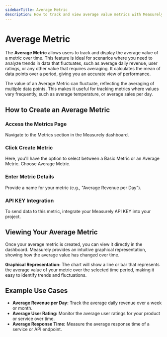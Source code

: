 ```yaml
---
sidebarTitle: Average Metric
description: How to track and view average value metrics with Measurely's Average Metric feature.
---
```



# Average Metric

The **Average Metric** allows users to track and display the average value of a metric over time. This feature is ideal for scenarios where you need to analyze trends in data that fluctuates, such as average daily revenue, user ratings, or any other value that requires averaging. It calculates the mean of data points over a period, giving you an accurate view of performance.

<Callout type="info">
  The value of an Average Metric can fluctuate, reflecting the averaging of
  multiple data points. This makes it useful for tracking metrics where values
  vary frequently, such as average temperature, or average sales per day.
</Callout>

## How to Create an Average Metric

<Steps>

### Access the Metrics Page

Navigate to the Metrics section in the Measurely dashboard.

### Click Create Metric

Here, you'll have the option to select between a Basic Metric or an Average Metric. Choose Average Metric.

### Enter Metric Details

Provide a name for your metric (e.g., "Average Revenue per Day").

### API KEY Integration

To send data to this metric, integrate your Measurely API KEY into your project.

</Steps>

## Viewing Your Average Metric

Once your average metric is created, you can view it directly in the dashboard. Measurely provides an intuitive graphical representation, showing how the average value has changed over time.

**Graphical Representation:** The chart will show a line or bar that represents the average value of your metric over the selected time period, making it easy to identify trends and fluctuations.

## Example Use Cases

- **Average Revenue per Day:** Track the average daily revenue over a week or month.
- **Average User Rating:** Monitor the average user ratings for your product or service over time.
- **Average Response Time:** Measure the average response time of a service or API endpoint.
